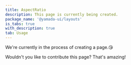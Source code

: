 ```yaml
---
title: AspectRatio
description: This page is currently being created.
package_name: '@yamada-ui/layouts'
is_tabs: true
with_description: true
tab: Usage
---
```


We're currently in the process of creating a page.😘

Wouldn't you like to contribute this page? That's amazing!
